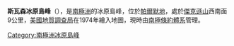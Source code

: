 {{coord|71|25|S|63|39|W|display=title}}

'''斯瓦森冰原島峰'''（{{lang-en|Swarsen Nunatak}}），是[[南極洲|南極洲]]的冰原島峰，位於[[帕爾默地|帕爾默地]]，處於[[傑克遜山_(南極洲)|傑克遜山]]西南面9公里，[[美國地質調查局|美國地質調查局]]在1974年繪入地圖，現時由[[南極條約體系|南極條約體系]]管理。

{{Antarctica-geo-stub}}
[[Category:南極洲冰原島峰|Category:南極洲冰原島峰]]